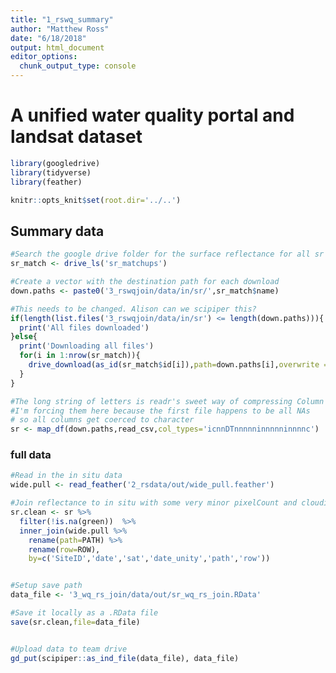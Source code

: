 ```yaml
---
title: "1_rswq_summary"
author: "Matthew Ross"
date: "6/18/2018"
output: html_document
editor_options: 
  chunk_output_type: console
---
```



# A unified water quality portal and landsat dataset

```r
library(googledrive)
library(tidyverse)
library(feather)

knitr::opts_knit$set(root.dir='../..')

```

## Summary data

```r
#Search the google drive folder for the surface reflectance for all sr matchup files
sr_match <- drive_ls('sr_matchups')

#Create a vector with the destination path for each download
down.paths <- paste0('3_rswqjoin/data/in/sr/',sr_match$name)

#This needs to be changed. Alison can we scipiper this? 
if(length(list.files('3_rswqjoin/data/in/sr') <= length(down.paths))){
  print('All files downloaded')
}else{
  print('Downloading all files')
  for(i in 1:nrow(sr_match)){
    drive_download(as_id(sr_match$id[i]),path=down.paths[i],overwrite = T)
  }
}

#The long string of letters is readr's sweet way of compressing Column types
#I'm forcing them here because the first file happens to be all NAs 
# so all columns get coerced to character
sr <- map_df(down.paths,read_csv,col_types='icnnDTnnnnninnnnninnnnc')

```



### full data

```r

#Read in the in situ data
wide.pull <- read_feather('2_rsdata/out/wide_pull.feather') 

#Join reflectance to in situ with some very minor pixelCount and cloudiness filters
sr.clean <- sr %>%
  filter(!is.na(green))  %>%
  inner_join(wide.pull %>%
    rename(path=PATH) %>%
    rename(row=ROW),
    by=c('SiteID','date','sat','date_unity','path','row')) 


#Setup save path
data_file <- '3_wq_rs_join/data/out/sr_wq_rs_join.RData'

#Save it locally as a .RData file
save(sr.clean,file=data_file)


#Upload data to team drive
gd_put(scipiper::as_ind_file(data_file), data_file)

```





